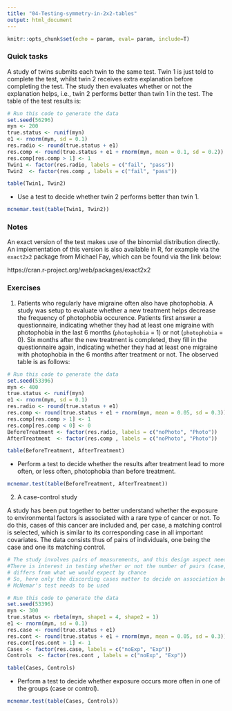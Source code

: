 ```yaml
---
title: "04-Testing-symmetry-in-2x2-tables"
output: html_document
---
```


```r
knitr::opts_chunk$set(echo = param, eval= param, include=T)
```


### Quick tasks

A study of twins submits each twin to the same test. Twin 1 is just told to complete the test, whilst twin 2 receives extra explanation before completing the test. The study then evaluates whether or not the explanation helps, i.e., twin 2 performs better than twin 1 in the test. The table of the test results is:

```r
# Run this code to generate the data
set.seed(56296)
myn <- 200
true.status <- runif(myn)
e1 <- rnorm(myn, sd = 0.1)
res.radio <- round(true.status + e1)
res.comp <- round(true.status + e1 + rnorm(myn, mean = 0.1, sd = 0.2))
res.comp[res.comp > 1] <- 1
Twin1 <- factor(res.radio, labels = c("fail", "pass"))
Twin2  <- factor(res.comp , labels = c("fail", "pass"))
```

```r
table(Twin1, Twin2)
```

- Use a test to decide whether twin 2 performs better than twin 1.

```r
mcnemar.test(table(Twin1, Twin2))
```

### Notes

An exact version of the test makes use of the binomial distribution directly. An implementation of this version is also available in R, for example via the `exact2x2` package from Michael Fay, which can be found via the link below:

https://cran.r-project.org/web/packages/exact2x2

### Exercises

1. Patients who regularly have migraine often also have photophobia. A study was setup to evaluate whether a new treatment helps decrease the frequency of photophobia occurence. Patients first answer a questionnaire, indicating whether they had at least one migraine with photophobia in the last 6 months (`photophobia` = 1) or not (`photophobia` = 0). Six months after the new treatment is completed, they fill in the questionnaire again, indicating whether they had at least one migraine with photophobia in the 6 months after treatment or not. The observed table is as follows:

```r
# Run this code to generate the data
set.seed(53396)
myn <- 400
true.status <- runif(myn)
e1 <- rnorm(myn, sd = 0.1)
res.radio <- round(true.status + e1)
res.comp <- round(true.status + e1 + rnorm(myn, mean = 0.05, sd = 0.3))
res.comp[res.comp > 1] <- 1
res.comp[res.comp < 0] <- 0
BeforeTreatment <- factor(res.radio, labels = c("noPhoto", "Photo"))
AfterTreatment  <- factor(res.comp , labels = c("noPhoto", "Photo"))
```

```r
table(BeforeTreatment, AfterTreatment)
```

- Perform a test to decide whether the results after treatment lead to more often, or less often, photophobia than before treatment.

```r
mcnemar.test(table(BeforeTreatment, AfterTreatment))
```


2. A case-control study

A study has been put together to better understand whether the exposure to environmental factors is associated with a rare type of cancer or not. To do this, cases of this cancer are included and, per case, a matching control is selected, which is similar to its corresponding case in all important covariates. The data consists thus of pairs of individuals, one being the case and one its matching control.

```r
# The study involves pairs of measurements, and this design aspect needs to be taken into account
#There is interest in testing whether or not the number of pairs (case, control) with different exposure status
# differs from what we would expect by chance
# So, here only the discording cases matter to decide on association between exposure and case/control
# McNemar's test needs to be used

```

```r
# Run this code to generate the data
set.seed(53396)
myn <- 300
true.status <- rbeta(myn, shape1 = 4, shape2 = 1)
e1 <- rnorm(myn, sd = 0.1)
res.case <- round(true.status + e1)
res.cont <- round(true.status + e1 + rnorm(myn, mean = 0.05, sd = 0.3))
res.cont[res.cont > 1] <- 1
Cases <- factor(res.case, labels = c("noExp", "Exp"))
Controls  <- factor(res.cont , labels = c("noExp", "Exp"))
```

```r
table(Cases, Controls)
```

- Perform a test to decide whether exposure occurs more often in one of the groups (case or control).

```r
mcnemar.test(table(Cases, Controls))
```

